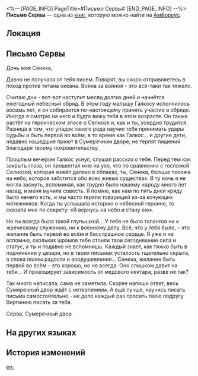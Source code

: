 <%-- [PAGE_INFO]
PageTitle=#Письмо Сервы#
[END_PAGE_INFO] --%>
{{Дополнить}}
{{Книга Инфобокс
|id           = 580
|partIds      = 191918
|Название     = 
|Изображение  = Предмет Книга Амфореус 1.png
|Мир          = Амфореус
|Томов        = 1
|Автор        = <!--нужно добавить-->
|Описание     = Письмо от Сервы, матери Сенеки, отправленное из Сумеречного двора. В нём она рассказывает последние известия из дома.
|Том1         = {{tx}}
|Источник1    = {{tx|Отсутствует источник}}
|Персонажи    = 
|Фракции      = 
}}
'''Письмо Сервы''' — одна из [[Книги|книг]], которую можно найти на [[Амфореус]].

==Локация==
{{Отметка карты|<!--название карты-->|<!--id отметки-->}}

==Письмо Сервы==
Дочь моя Сенека,

Давно не получала от тебя писем. Говорят, вы скоро отправляетесь в поход против титана океана. Война за войной - это всё-таки так тяжело.

Считаю дни - вот-вот наступит месяц долгих дней и начнётся ежегодный небесный обряд. В этом году малышу Галкосу исполнилось восемь лет, и он собирается по-настоящему принять участие в обряде. Иногда я смотрю на него и будто вижу тебя в этом возрасте. Он также растёт на героическом эпосе о Селиозе и, как и ты, усердно трудится. Разница в том, что упадок твоего рода научил тебя принимать удары судьбы и быть первой во всём, в то время как Галкос... и другие дети, недавно нашедшие приют в Сумеречном дворе, не терпят лишений благодаря твоему покровительству.

Прошлым вечером Галкос уснул, слушая рассказ о тебе. Перед тем как закрыть глаза, он прошептал мне на ухо, что по сравнению с госпожой Селиозой, которая живёт далеко в облаках, ты, Сенека, больше похожа на небо, которое заботится обо всех живых существах. В ту ночь я не могла заснуть, вспоминая, как трудно было нашему народу много лет назад, и меня мучила совесть. Я помню, как нам по пять дней кряду было нечего есть, и мы часто теряли товарищей из-за кочующих мятежников. Когда ты услышала историю о небесной героине, то сказала мне по секрету: «Я вернусь на небо и стану ею».

Но ты всегда была такой глупышкой... У тебя не было талантов ни к жреческому служению, ни к военному делу. Всё, что у тебя было, - это желание быть первой во всём и бесстрашное сердце. Я уже и не вспомню, скольких шрамов тебе стоили твои сегодняшние сила и статус, а ты и подавно не вспомнишь. Каждый знает, как тяжко быть в подчинении у цезаря, но в твоих письмах усталость тщательно скрыта, а слова полны радости и воодушевления... Сенека, желание быть первой во всём - это хорошо, но не всегда. Оно слишком давит на тебя... И провоцирует зависимость от медового нектара, разве не так?

Так много написала, сама не заметила. Скорее напиши ответ, весь Сумеречный двор ждёт с нетерпением. А ещё лучше, научись писать письма самостоятельно - не дело каждый раз просить твою подругу Виргинию писать за тебя.

Серва, Сумеречный двор

==На других языках==
{{На других языках
|en   = Serva's Letter
|zhs  = 塞尔瓦的信
|zht  = 塞爾瓦的信
|ja   = セルヴァの手紙
|ko   = 세르바의 편지
|es   = Carta de Serva
|fr   = Lettre de Serva
|ru   = Письмо Сервы
|th   = จดหมายของ Serva
|vi   = Thư Của Serva
|de   = Servas Brief
|id   = Surat Serva
|pt   = Carta de Servha
}}

==История изменений==
{{История изменений|3.5}}

[[en:]]